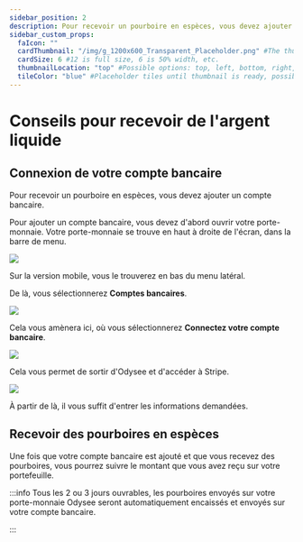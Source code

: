 ---
sidebar_position: 2
description: Pour recevoir un pourboire en espèces, vous devez ajouter un compte bancaire.
sidebar_custom_props:
  faIcon: ""
  cardThumbnail: "/img/g_1200x600_Transparent_Placeholder.png" #The thumbnail on the category card.
  cardSize: 6 #12 is full size, 6 is 50% width, etc.
  thumbnailLocation: "top" #Possible options: top, left, bottom, right, none
  tileColor: "blue" #Placeholder tiles until thumbnail is ready, possible options: blue, cream, darkpurple, lightpurple, mauve, orange, pink, none
---

# Conseils pour recevoir de l'argent liquide

## Connexion de votre compte bancaire

Pour recevoir un pourboire en espèces, vous devez ajouter un compte bancaire.

Pour ajouter un compte bancaire, vous devez d'abord ouvrir votre porte-monnaie. Votre porte-monnaie se trouve en haut à droite de l'écran, dans la barre de menu.

![](/img/fr/Ajouteruncomptebancaire01.png)

Sur la version mobile, vous le trouverez en bas du menu latéral.

De là, vous sélectionnerez **Comptes bancaires**.

![](/img/fr/Ajouteruncomptebancaire02.png)

Cela vous amènera ici, où vous sélectionnerez **Connectez votre compte bancaire**.

![](/img/fr/Ajouteruncomptebancaire03)

Cela vous permet de sortir d'Odysee et d'accéder à Stripe.

![](/img/fr/Ajouteruncomptebancaire04)

À partir de là, il vous suffit d'entrer les informations demandées.

## Recevoir des pourboires en espèces

Une fois que votre compte bancaire est ajouté et que vous recevez des pourboires, vous pourrez suivre le montant que vous avez reçu sur votre portefeuille.

:::info 
Tous les 2 ou 3 jours ouvrables, les pourboires envoyés sur votre porte-monnaie Odysee seront automatiquement encaissés et envoyés sur votre compte bancaire.

:::
